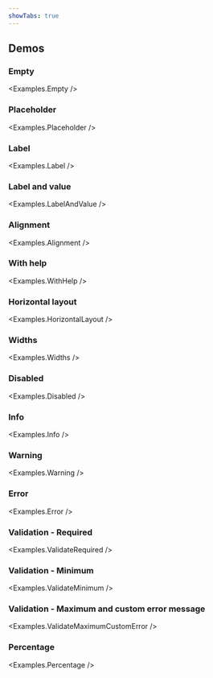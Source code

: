 ```yaml
---
showTabs: true
---
```



## Demos

### Empty

<Examples.Empty />

### Placeholder

<Examples.Placeholder />

### Label

<Examples.Label />

### Label and value

<Examples.LabelAndValue />

### Alignment

<Examples.Alignment />

### With help

<Examples.WithHelp />

### Horizontal layout

<Examples.HorizontalLayout />

### Widths

<Examples.Widths />

### Disabled

<Examples.Disabled />

### Info

<Examples.Info />

### Warning

<Examples.Warning />

### Error

<Examples.Error />

### Validation - Required

<Examples.ValidateRequired />

### Validation - Minimum

<Examples.ValidateMinimum />

### Validation - Maximum and custom error message

<Examples.ValidateMaximumCustomError />

### Percentage

<Examples.Percentage />
